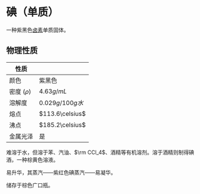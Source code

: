 # 碘（单质）

一种紫黑色[卤素](/substances/halogen)单质固体。

## 物理性质

| 性质          |                 |
| ------------- | --------------- |
| 颜色          | 紫黑色          |
| 密度 ($\rho$) | $4.63g/mL$      |
| 溶解度        | $0.029g/100g水$ |
| 熔点          | $113.6\celsius$ |
| 沸点          | $185.2\celsius$ |
| 金属光泽      | 是              |

难溶于水，但溶于苯、汽油、$\rm CCl_4$、酒精等有机溶剂。溶于酒精则制得碘酒，一种棕黄色溶液。

易升华，其蒸汽——紫红色碘蒸汽——易凝华。

储存于棕色广口瓶。
